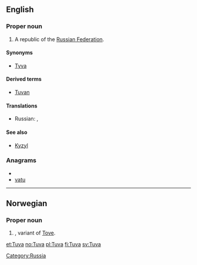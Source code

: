 {{wikipedia}}
==English==

===Proper noun===
{{infl|en|proper noun}}

# A republic of the [[Russian Federation]].

====Synonyms====
* [[Tyva]]

====Derived terms====
* [[Tuvan]]

====Translations====
{{trans-top|Tuva, Russia}}
* Russian: {{t|ru|Тува|f|tr=Tuvá}},  {{t|ru|Тыва|f|tr=Tyvá}}
{{trans-mid}}
{{trans-bottom}}

====See also====
* [[Kyzyl]]

===Anagrams===
* {{alphagram|atuv}}
* [[vatu#English|vatu]]


[[Category:Russia]]

----

==Norwegian==

===Proper noun===
{{infl|no|proper noun}}

# {{given name|female|lang=no}}, variant of [[Tove]].

[[et:Tuva]]
[[no:Tuva]]
[[pl:Tuva]]
[[fi:Tuva]]
[[sv:Tuva]]